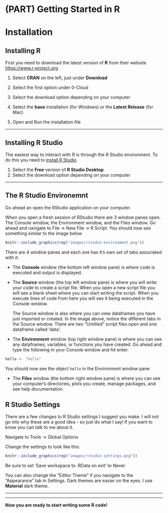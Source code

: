 # (PART) Getting Started in R {-}

# Installation

## Installing R

First you need to download the latest version of **R** from their website [https://www.r-project.org](https://www.r-project.org){target="_blank"}

1. Select **CRAN** on the left, just under **Download**

2. Select the first option under 0-Cloud

3. Select the download option depending on your computer

4. Select the **base** installation (for Windows) or the **Latest Release** (for Mac)

5. Open and Run the installation file

********

## Installing R Studio

The easiest way to interact with R is through the R Studio environment. To do this you need to [install R Studio](https://www.rstudio.com/products/rstudio/download/#download){target="_blank"}

1. Select the **Free** version of **R Studio Desktop**
2. Select the download option depending on your computer

********

## The R Studio Environemnt

Go ahead an open the RStudio application on your computer.

When you open a fresh session of RStudio there are 3 window panes open. The Console window, the Environment window, and the Files window. Go ahead and navigate to File -> New File -> R Script. You should now see something similar to the image below

```r
knitr::include_graphics(rep("images/rstudio-environment.png"))
```

There are 4 window panes and each one has it's own set of tabs associated with it:

* The **Console** window (the bottom left window pane) is where code is executed and output is displayed.

* The **Source** window (the top left window pane) is where you will write your code to create a script file. When you open a new script file you will see a blank sheet where you can start writing the script. When you execute lines of code from here you will see it being executed in the Console window.

   The Source window is also where you can view dataframes you have just imported or created. In the image above, notice the different tabs in the Source window. There are two "Untitled" script files open and one dataframe called 'data'. 

* The **Environment** window (top right window pane) is where you can see any dataframes, variables, or functions you have created. Go ahead and type the following in your Console window and hit enter.

```r
hello <- "hello"
```

   You should now see the object `hello` in the Environment window pane

* The **Files** window (the bottom right window pane) is where you can see your computer’s directories, plots you create, manage packages, and see help documentation.

## R Studio Settings

There are a few changes to R Studio settings I suggest you make. I will not go into why these are a good idea - so just do what I say! If you want to know you can talk to me about it.

Navigate to Tools -> Global Options

Change the settings to look like this:

```r
knitr::include_graphics(rep("images/rstudio-settings.png"))
```

Be sure to set 'Save workspace to .RData on exit' to Never

You can also change the "Editor Theme" if you navigate to the "Appearance" tab in Settings. Dark themes are easier on the eyes. I use **Material** dark theme.

********

********

**Now you are ready to start writing some R code!**